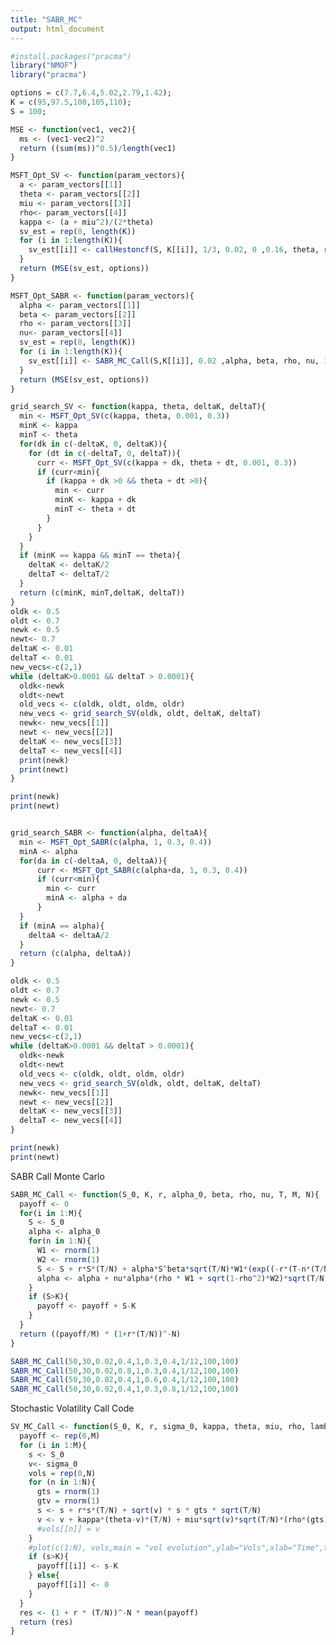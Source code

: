 ```yaml
---
title: "SABR_MC"
output: html_document
---
```


```r
#install.packages("pracma")
library("NMOF")
library("pracma")
```

```r
options = c(7.7,6.4,5.02,2.79,1.42);
K = c(95,97.5,100,105,110);
S = 100;

MSE <- function(vec1, vec2){
  ms <- (vec1-vec2)^2
  return ((sum(ms))^0.5)/length(vec1)
}

MSFT_Opt_SV <- function(param_vectors){
  a <- param_vectors[[1]]
  theta <- param_vectors[[2]]
  miu <- param_vectors[[3]]
  rho<- param_vectors[[4]]
  kappa <- (a + miu^2)/(2*theta)
  sv_est = rep(0, length(K))
  for (i in 1:length(K)){
    sv_est[[i]] <- callHestoncf(S, K[[i]], 1/3, 0.02, 0 ,0.16, theta, rho, kappa, miu)
  }
  return (MSE(sv_est, options))
}

MSFT_Opt_SABR <- function(param_vectors){
  alpha <- param_vectors[[1]]
  beta <- param_vectors[[2]]
  rho <- param_vectors[[3]]
  nu<- param_vectors[[4]]
  sv_est = rep(0, length(K))
  for (i in 1:length(K)){
    sv_est[[i]] <- SABR_MC_Call(S,K[[i]], 0.02 ,alpha, beta, rho, nu, 1/3, 100,100)
  }
  return (MSE(sv_est, options))
}
```

```r
grid_search_SV <- function(kappa, theta, deltaK, deltaT){
  min <- MSFT_Opt_SV(c(kappa, theta, 0.001, 0.3))
  minK <- kappa
  minT <- theta
  for(dk in c(-deltaK, 0, deltaK)){
    for (dt in c(-deltaT, 0, deltaT)){
      curr <- MSFT_Opt_SV(c(kappa + dk, theta + dt, 0.001, 0.3))
      if (curr<min){
        if (kappa + dk >0 && theta + dt >0){
          min <- curr
          minK <- kappa + dk
          minT <- theta + dt 
        }
      }
    }
  }
  if (minK == kappa && minT == theta){
    deltaK <- deltaK/2
    deltaT <- deltaT/2
  } 
  return (c(minK, minT,deltaK, deltaT))
}
oldk <- 0.5
oldt <- 0.7
newk <- 0.5
newt<- 0.7
deltaK <- 0.01
deltaT <- 0.01
new_vecs<-c(2,1)
while (deltaK>0.0001 && deltaT > 0.0001){
  oldk<-newk
  oldt<-newt
  old_vecs <- c(oldk, oldt, oldm, oldr)
  new_vecs <- grid_search_SV(oldk, oldt, deltaK, deltaT)
  newk<- new_vecs[[1]]
  newt <- new_vecs[[2]]
  deltaK <- new_vecs[[3]]
  deltaT <- new_vecs[[4]]
  print(newk)
  print(newt)
}

print(newk)
print(newt)



```

```r
grid_search_SABR <- function(alpha, deltaA){
  min <- MSFT_Opt_SABR(c(alpha, 1, 0.3, 0.4))
  minA <- alpha
  for(da in c(-deltaA, 0, deltaA)){
      curr <- MSFT_Opt_SABR(c(alpha+da, 1, 0.3, 0.4))
      if (curr<min){
        min <- curr
        minA <- alpha + da
      }
  }
  if (minA == alpha){
    deltaA <- deltaA/2
  } 
  return (c(alpha, deltaA))
}

oldk <- 0.5
oldt <- 0.7
newk <- 0.5
newt<- 0.7
deltaK <- 0.01
deltaT <- 0.01
new_vecs<-c(2,1)
while (deltaK>0.0001 && deltaT > 0.0001){
  oldk<-newk
  oldt<-newt
  old_vecs <- c(oldk, oldt, oldm, oldr)
  new_vecs <- grid_search_SV(oldk, oldt, deltaK, deltaT)
  newk<- new_vecs[[1]]
  newt <- new_vecs[[2]]
  deltaK <- new_vecs[[3]]
  deltaT <- new_vecs[[4]]
}

print(newk)
print(newt)

```

SABR Call Monte Carlo
```r
SABR_MC_Call <- function(S_0, K, r, alpha_0, beta, rho, nu, T, M, N){
  payoff <- 0
  for(i in 1:M){
    S <- S_0
    alpha <- alpha_0
    for(n in 1:N){
      W1 <- rnorm(1)
      W2 <- rnorm(1)
      S <- S + r*S*(T/N) + alpha*S^beta*sqrt(T/N)*W1*(exp((-r*(T-n*(T/N)))))^(1-beta)
      alpha <- alpha + nu*alpha*(rho * W1 + sqrt(1-rho^2)*W2)*sqrt(T/N)
    }
    if (S>K){
      payoff <- payoff + S-K
    }
  }
  return ((payoff/M) * (1+r*(T/N))^-N)
}

SABR_MC_Call(50,30,0.02,0.4,1,0.3,0.4,1/12,100,100)
SABR_MC_Call(50,30,0.02,0.8,1,0.3,0.4,1/12,100,100)
SABR_MC_Call(50,30,0.02,0.4,1,0.6,0.4,1/12,100,100)
SABR_MC_Call(50,30,0.02,0.4,1,0.3,0.8,1/12,100,100)
```
Stochastic Volatility Call Code
```r
SV_MC_Call <- function(S_0, K, r, sigma_0, kappa, theta, miu, rho, lambda, T, N, M){
  payoff <- rep(0,M)
  for (i in 1:M){
    s <- S_0
    v<- sigma_0
    vols = rep(0,N)
    for (n in 1:N){
      gts = rnorm(1)
      gtv = rnorm(1)
      s <- s + r*s*(T/N) + sqrt(v) * s * gts * sqrt(T/N)
      v <- v + kappa*(theta-v)*(T/N) + miu*sqrt(v)*sqrt(T/N)*(rho*(gts) + sqrt(1-rho^2)*gtv)
      #vols[[n]] = v
    }
    #plot(c(1:N), vols,main = "vol evolution",ylab="Vols",xlab="Time",type="l")
    if (s>K){
      payoff[[i]] <- s-K
    } else{
      payoff[[i]] <- 0
    }
  }
  res <- (1 + r * (T/N))^-N * mean(payoff)
  return (res)
}
```



